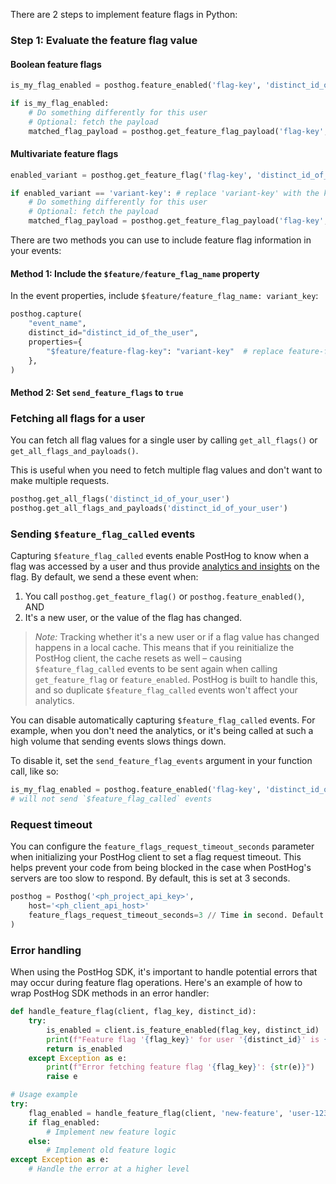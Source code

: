 There are 2 steps to implement feature flags in Python:

### Step 1: Evaluate the feature flag value

#### Boolean feature flags

```python
is_my_flag_enabled = posthog.feature_enabled('flag-key', 'distinct_id_of_your_user')

if is_my_flag_enabled:
    # Do something differently for this user
    # Optional: fetch the payload
    matched_flag_payload = posthog.get_feature_flag_payload('flag-key', 'distinct_id_of_your_user')
```

#### Multivariate feature flags

```python
enabled_variant = posthog.get_feature_flag('flag-key', 'distinct_id_of_your_user')

if enabled_variant == 'variant-key': # replace 'variant-key' with the key of your variant
    # Do something differently for this user
    # Optional: fetch the payload
    matched_flag_payload = posthog.get_feature_flag_payload('flag-key', 'distinct_id_of_your_user')
```


<IncludePropertyInEvents />

There are two methods you can use to include feature flag information in your events:

#### Method 1: Include the `$feature/feature_flag_name` property

 In the event properties, include `$feature/feature_flag_name: variant_key`:

```python
posthog.capture(
    "event_name",
    distinct_id="distinct_id_of_the_user",
    properties={
        "$feature/feature-flag-key": "variant-key"  # replace feature-flag-key with your flag key. Replace 'variant-key' with the key of your variant
    },
)
```

#### Method 2: Set `send_feature_flags` to `true`


<PythonSetSendFeatureFlagsTrue />

### Fetching all flags for a user

You can fetch all flag values for a single user by calling `get_all_flags()` or `get_all_flags_and_payloads()`.

This is useful when you need to fetch multiple flag values and don't want to make multiple requests.

```python
posthog.get_all_flags('distinct_id_of_your_user')
posthog.get_all_flags_and_payloads('distinct_id_of_your_user')
```

### Sending `$feature_flag_called` events

Capturing `$feature_flag_called` events enable PostHog to know when a flag was accessed by a user and thus provide [analytics and insights](/docs/product-analytics/insights) on the flag. By default, we send a these event when:

1. You call `posthog.get_feature_flag()` or `posthog.feature_enabled()`, AND
2. It's a new user, or the value of the flag has changed.

> *Note:* Tracking whether it's a new user or if a flag value has changed happens in a local cache. This means that if you reinitialize the PostHog client, the cache resets as well – causing `$feature_flag_called` events to be sent again when calling `get_feature_flag` or `feature_enabled`. PostHog is built to handle this, and so duplicate `$feature_flag_called` events won't affect your analytics.

You can disable automatically capturing `$feature_flag_called` events. For example, when you don't need the analytics, or it's being called at such a high volume that sending events slows things down.

To disable it, set the `send_feature_flag_events` argument in your function call, like so:

```python
is_my_flag_enabled = posthog.feature_enabled('flag-key', 'distinct_id_of_your_user', send_feature_flag_events=False)
# will not send `$feature_flag_called` events
```


<PythonOverrideServerProperties />

### Request timeout

You can configure the `feature_flags_request_timeout_seconds` parameter when initializing your PostHog client to set a flag request timeout. This helps prevent your code from being blocked in the case when PostHog's servers are too slow to respond. By default, this is set at 3 seconds.

```python
posthog = Posthog('<ph_project_api_key>',
    host='<ph_client_api_host>'
    feature_flags_request_timeout_seconds=3 // Time in second. Default is 3
)
```

### Error handling

When using the PostHog SDK, it's important to handle potential errors that may occur during feature flag operations. Here's an example of how to wrap PostHog SDK methods in an error handler:

```python
def handle_feature_flag(client, flag_key, distinct_id):
    try:
        is_enabled = client.is_feature_enabled(flag_key, distinct_id)
        print(f"Feature flag '{flag_key}' for user '{distinct_id}' is {'enabled' if is_enabled else 'disabled'}")
        return is_enabled
    except Exception as e:
        print(f"Error fetching feature flag '{flag_key}': {str(e)}")
        raise e

# Usage example
try:
    flag_enabled = handle_feature_flag(client, 'new-feature', 'user-123')
    if flag_enabled:
        # Implement new feature logic
    else:
        # Implement old feature logic
except Exception as e:
    # Handle the error at a higher level
```
